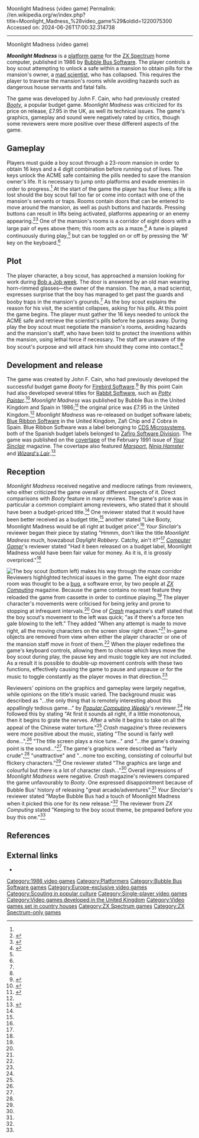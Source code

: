 Moonlight Madness (video game)
Permalink: //en.wikipedia.org/w/index.php?title=Moonlight_Madness_%28video_game%29&oldid=1220075300
Accessed on: 2024-06-26T17:00:32.314738



------
Moonlight Madness (video game)
{{Short description|1986 video game}}
{{Infobox video game
|title         =Moonlight Madness
|image         =MoonlightMadnessSpectrumCover.jpg
|caption       =
|developer     =John F. Cain
|publisher     =[[Bubble Bus Software]]
|series        =
|engine        =
|platforms     =[[ZX Spectrum]]
|released      =1986
|genre         =[[Platform game|Platform]]
|modes         =[[Single-player]]
}}

'''''Moonlight Madness''''' is a [[platform game]] for the [[ZX Spectrum]] home computer, published in 1986 by [[Bubble Bus Software]]. The player controls a boy scout attempting to unlock a safe within a mansion to obtain pills for the mansion's owner, a [[mad scientist]], who has collapsed. This requires the player to traverse the mansion's rooms while avoiding hazards such as dangerous house servants and fatal falls.

The game was developed by John F. Cain, who had previously created ''[[Booty (video game)|Booty]]'', a popular budget game. ''Moonlight Madness'' was criticized for its price on release, £7.95 in the UK, as well its technical issues. The game's graphics, gameplay and sound were negatively rated by critics, though some reviewers were more positive over these different aspects of the game.

==Gameplay==
Players must guide a boy scout through a 23-room mansion in order to obtain 16 keys and a 4 digit combination before running out of lives. The keys unlock the ACME safe containing the pills needed to save the mansion owner's life. It is necessary to jump onto platforms and evade enemies in order to progress.<ref name="pcw"/> At the start of the game the player has four lives; a life is lost should the boy scout fall too far or come into contact with one of the mansion's servants or traps. Rooms contain doors that can be entered to move around the mansion, as well as push buttons and hazards. Pressing buttons can result in lifts being activated, platforms appearing or an enemy appearing.<ref name="comp gamer">{{cite journal | title = Reviews – Moonlight Madness| journal = [[Computer Gamer]]| issue = 20 | pages = 38| publisher = [[Argus Specialist Publications]]| date = November 1986 }}</ref><ref name="crash">{{cite journal | title = Reviews – Moonlight Madness| journal = [[Crash (magazine)|Crash]]| issue = 33 | pages = 37, 38| publisher = [[Newsfield Publications Ltd]]| date = October 1986 }}</ref> One of the mansion's rooms is a corridor of eight doors with a large pair of eyes above them; this room acts as a maze.<ref name="zx comp">{{cite journal | title = Spectrum Game Reviews – Moonlight Madness| journal = [[ZX Computing]]| pages = 38| publisher = [[Argus Specialist Publications]]| date = November 1986 }}</ref> A tune is played continuously during play,<ref name="crash"/> but can be toggled on or off by pressing the 'M' key on the keyboard.<ref name="zx comp"/>

==Plot==
The player character, a boy scout, has approached a mansion looking for work during [[The Scout Association#Fund raising|Bob a Job week]]{{Broken anchor|date=2024-04-21|bot=User:Cewbot/log/20201008/configuration|target_link=The Scout Association#Fund raising|reason= The anchor (Fund raising) [[Special:Diff/572926962|has been deleted]].}}. The door is answered by an old man wearing horn-rimmed glasses—the owner of the mansion. The man, a mad scientist, expresses surprise that the boy has managed to get past the guards and booby traps in the mansion's grounds.<ref name="zx comp"/> As the boy scout explains the reason for his visit, the scientist collapses, asking for his pills. At this point the game begins. The player must gather the 16 keys needed to unlock the ACME safe and retrieve the scientist's pills before he passes away. During play the boy scout must negotiate the mansion's rooms, avoiding hazards and the mansion's staff, who have been told to protect the inventions within the mansion, using lethal force if necessary. The staff are unaware of the boy scout's purpose and will attack him should they come into contact.<ref name="crash"/>

==Development and release==
The game was created by John F. Cain, who had previously developed the successful budget game ''Booty'' for [[Firebird Software]].<ref name="cvg">{{cite journal | last =Boughton| first = Paul| title = Software Reviews – Moonlight Madness| journal = [[Computer and Video Games]]| issue = 61| pages = 44| publisher = [[EMAP]]| date = November 1986 }}</ref> By this point Cain had also developed several titles for [[Rabbit Software]], such as ''[[Potty Painter]]''.<ref>{{cite journal | title = Readers Page| journal = [[Home Computing Weekly]]| issue = 113| pages = 46| publisher = [[Argus Specialist Publications]]| date = 21 May 1985 }}</ref> ''Moonlight Madness'' was published by Bubble Bus in the United Kingdom and Spain in 1986;<ref>{{cite journal | title = Nuevo – Moonlight Madness – Tras Las Pildoras| journal = [[MicroHobby]]| issue = 97 | pages = 14, 15| publisher = [[Hobby Press]]| date = October 1986 }}</ref> the original price was £7.95 in the United Kingdom.<ref name="zx comp"/> ''Moonlight Madness'' was re-released on budget software labels; [[Blue Ribbon (software house)|Blue Ribbon Software]] in the United Kingdom, Zafi Chip and Z Cobra in Spain. Blue Ribbon Software was a label belonging to [[CDS Microsystems]], both of the Spanish budget labels belonged to [[Zafiro Software Division]]. The game was published on the [[Covermount|covertape]] of the February 1991 issue of ''[[Your Sinclair]]'' magazine. The covertape also featured ''[[Marsport]]'', ''[[Ninja Hamster]]'' and ''[[Wizard's Lair]]''.<ref>{{cite journal | title = Your Sinclair Four Pack No. 4| journal = [[Your Sinclair]]| issue = 62 | pages = 6–8| publisher = [[Dennis Publishing]]| date = February 1991 }}</ref>

==Reception==
{{Video game reviews
| CVG = 23 out of 40<ref name="cvg"/>
| CRASH = 56%<ref name="crash"/>
| YSinclair = 6 out of 10<ref name="ys">{{cite journal | title = Screen Shots – Moonlight Madness| journal = [[Your Sinclair]]| issue = 11 | pages = 78| publisher = [[Dennis Publishing|Sportscene Specialist Press]]| date = November 1986 }}</ref>
| rev1 = ''[[Computer Gamer]]''
| rev1Score = 11 out of 20<ref name="comp gamer"/>
| rev2 = ''[[Popular Computing Weekly]]''
| rev2Score = 1 out of 5<ref name="pcw">{{cite journal | last =Evans | first =Duncan | title = Games: Reviews – Moonlight Madness for insomniacs| journal = [[Popular Computing Weekly]]| volume = 5| issue = 37 | pages = 17| publisher = [[Sunshine Publications]]| date = 11–17 September 1986 }}</ref>
| rev3 = ''[[ZX Computing]]''
| rev3Score = Grim<ref name="zx comp"/>
}}

''Moonlight Madness'' received negative and mediocre ratings from reviewers, who either criticized the game overall or different aspects of it. Direct comparisons with ''Booty'' feature in many reviews. The game's price was in particular a common complaint among reviewers, who stated that it should have been a budget-priced title.<ref name="crash"/> One reviewer stated that it would have been better received as a budget title,<ref name="cvg"/> another stated "Like Booty, Moonlight Madness would be all right at budget price".<ref name="zx comp"/> ''Your Sinclair''<nowiki>'</nowiki>s reviewer began their piece by stating "Hmmm, don't like the title ''Moonlight Madness'' much, howzabout ''Daylight Robbery''. Catchy, ain't it?"<ref name="ys"/> ''[[Computer Gamer]]''<nowiki>'</nowiki>s reviewer stated "Had it been released on a budget label, Moonlight Madness would have been fair value for money. As it is, it is grossly overpriced."<ref name="comp gamer"/>

[[File:Moonlight Madness video game screenshot, corridor of eyes.jpg|thumb|left|The boy scout (bottom left) makes his way through the maze corridor]]
Reviewers highlighted technical issues in the game. The eight door maze room was thought to be a [[Bug (computing)|bug]], a software error, by two people at ''[[ZX Computing]]'' magazine. Because the game contains no reset feature they reloaded the game from cassette in order to continue playing.<ref name="zx comp"/> The player character's movements were criticised for being jerky and prone to stopping at infrequent intervals.<ref name="ys"/> One of ''[[Crash (magazine)|Crash]]'' magazine's staff stated that the boy scout's movement to the left was quick; "as if there's a force ten gale blowing to the left." They added "When any attempt is made to move right, all the moving characters on the screen slow right down."<ref name="crash"/> In-game objects are removed from view when either the player character or one of the mansion staff move in front of them.<ref name="ys"/> When the player redefines the game's keyboard controls, allowing them to choose which keys move the boy scout during play, the pause key and music toggle key are not included. As a result it is possible to double-up movement controls with these two functions, effectively causing the game to pause and unpause or for the music to toggle constantly as the player moves in that direction.<ref name="zx comp"/>

Reviewers' opinions on the graphics and gameplay were largely negative, while opinions on the title's music varied. The background music was described as "...the only thing that is remotely interesting about this appallingly tedious game..." by ''[[Popular Computing Weekly]]''<nowiki>'</nowiki>s reviewer.<ref name="pcw"/> He followed this by stating "At first it sounds all right, if a little monotonous, then it begins to grate the nerves. After a while it begins to take on all the appeal of the Chinese water torture."<ref name="pcw"/> ''Crash'' magazine's three reviewers were more positive about the music, stating "The sound is fairly well done...",<ref name="crash"/> "The title screen plays a nice tune..." and "...the game's drawing point is the sound..."<ref name="crash"/> The game's graphics were described as "fairly crude",<ref name="cvg"/> "unattractive" and "...none too exciting, consisting of colourful but flickery characters."<ref name="crash"/> One reviewer stated "The graphics are large and colourful but there is a lot of character clash..."<ref name="crash"/> Overall impressions of ''Moonlight Madness'' were negative. ''Crash'' magazine's reviewers compared the game unfavourably to ''Booty''. One expressed disappointment because of Bubble Bus' history of releasing "great arcade/adventures".<ref name="crash"/> ''Your Sinclair''<nowiki>'</nowiki>s reviewer stated "Maybe Bubble Bus had a touch of Moonlight Madness when it picked this one for its new release."<ref name="ys"/> The reviewer from ''ZX Computing'' stated "Keeping to the boy scout theme, be prepared before you buy this one."<ref name="zx comp"/>

==References==
{{Reflist}}

==External links==
*{{WoS game|id=0003277|name=Moonlight Madness}}

{{Good article}}

[[Category:1986 video games]]
[[Category:Platformers]]
[[Category:Bubble Bus Software games]]
[[Category:Europe-exclusive video games]]
[[Category:Scouting in popular culture]]
[[Category:Single-player video games]]
[[Category:Video games developed in the United Kingdom]]
[[Category:Video games set in country houses]]
[[Category:ZX Spectrum games]]
[[Category:ZX Spectrum-only games]]